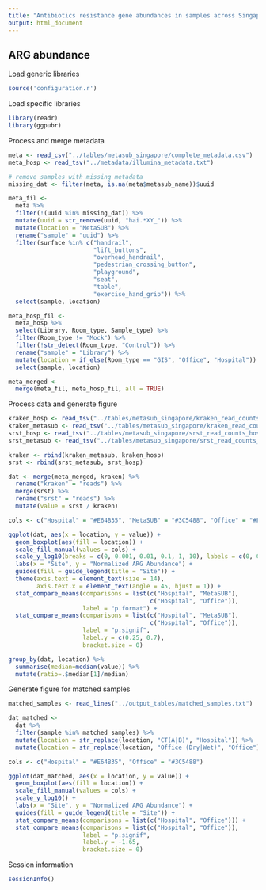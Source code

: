 ```yaml
---
title: "Antibiotics resistance gene abundances in samples across Singapore"
output: html_document
---
```


## ARG abundance

Load generic libraries
```r
source('configuration.r')
```
Load specific libraries
```r
library(readr)
library(ggpubr)
```

Process and merge metadata
```r
meta <- read_csv("../tables/metasub_singapore/complete_metadata.csv")
meta_hosp <- read_tsv("../metadata/illumina_metadata.txt")

# remove samples with missing metadata
missing_dat <- filter(meta, is.na(meta$metasub_name))$uuid

meta_fil <-
  meta %>% 
  filter(!(uuid %in% missing_dat)) %>% 
  mutate(uuid = str_remove(uuid, "hai.*XY_")) %>% 
  mutate(location = "MetaSUB") %>% 
  rename("sample" = "uuid") %>% 
  filter(surface %in% c("handrail",
                        "lift_buttons",
                        "overhead_handrail",
                        "pedestrian_crossing_button",
                        "playground",
                        "seat",
                        "table",
                        "exercise_hand_grip")) %>% 
  select(sample, location)

meta_hosp_fil <-
  meta_hosp %>% 
  select(Library, Room_type, Sample_type) %>% 
  filter(Room_type != "Mock") %>% 
  filter(!str_detect(Room_type, "Control")) %>% 
  rename("sample" = "Library") %>% 
  mutate(location = if_else(Room_type == "GIS", "Office", "Hospital")) %>%
  select(sample, location)

meta_merged <-
  merge(meta_fil, meta_hosp_fil, all = TRUE)
```

Process data and generate figure
```r
kraken_hosp <- read_tsv("../tables/metasub_singapore/kraken_read_counts_hospital.dat")
kraken_metasub <- read_tsv("../tables/metasub_singapore/kraken_read_counts_metasub.dat")
srst_hosp <- read_tsv("../tables/metasub_singapore/srst_read_counts_hospital.dat")
srst_metasub <- read_tsv("../tables/metasub_singapore/srst_read_counts_metasub.dat")

kraken <- rbind(kraken_metasub, kraken_hosp)
srst <- rbind(srst_metasub, srst_hosp)

dat <- merge(meta_merged, kraken) %>% 
  rename("kraken" = "reads") %>% 
  merge(srst) %>% 
  rename("srst" = "reads") %>% 
  mutate(value = srst / kraken)

cols <- c("Hospital" = "#E64B35", "MetaSUB" = "#3C5488", "Office" = "#FFCC00")

ggplot(dat, aes(x = location, y = value)) +
  geom_boxplot(aes(fill = location)) +
  scale_fill_manual(values = cols) +
  scale_y_log10(breaks = c(0, 0.001, 0.01, 0.1, 1, 10), labels = c(0, 0.001, 0.01, 0.1, 1, 10)) +
  labs(x = "Site", y = "Normalized ARG Abundance") +
  guides(fill = guide_legend(title = "Site")) +
  theme(axis.text = element_text(size = 14),
        axis.text.x = element_text(angle = 45, hjust = 1)) +
  stat_compare_means(comparisons = list(c("Hospital", "MetaSUB"),
                                        c("Hospital", "Office")),
                     label = "p.format") +
  stat_compare_means(comparisons = list(c("Hospital", "MetaSUB"),
                                        c("Hospital", "Office")),
                     label = "p.signif",
                     label.y = c(0.25, 0.7),
                     bracket.size = 0)

group_by(dat, location) %>% 
  summarise(median=median(value)) %>% 
  mutate(ratio=.$median[1]/median)
```

Generate figure for matched samples
```r
matched_samples <- read_lines("../output_tables/matched_samples.txt")

dat_matched <-
  dat %>% 
  filter(sample %in% matched_samples) %>% 
  mutate(location = str_replace(location, "CT(A|B)", "Hospital")) %>% 
  mutate(location = str_replace(location, "Office (Dry|Wet)", "Office"))

cols <- c("Hospital" = "#E64B35", "Office" = "#3C5488")

ggplot(dat_matched, aes(x = location, y = value)) +
  geom_boxplot(aes(fill = location)) +
  scale_fill_manual(values = cols) +
  scale_y_log10() +
  labs(x = "Site", y = "Normalized ARG Abundance") +
  guides(fill = guide_legend(title = "Site")) +
  stat_compare_means(comparisons = list(c("Hospital", "Office"))) +
  stat_compare_means(comparisons = list(c("Hospital", "Office")),
                     label = "p.signif",
                     label.y = -1.65,
                     bracket.size = 0)
```

Session information
```r
sessionInfo()
```